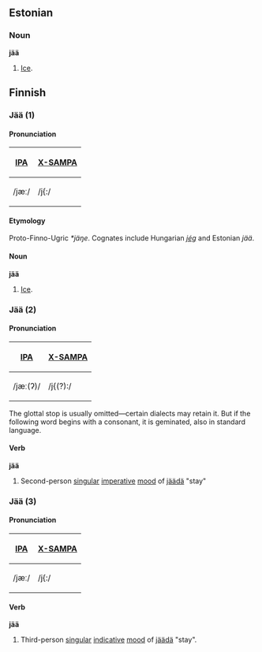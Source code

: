 ==Estonian==

===Noun===
'''jää'''
# [[Ice]].

== Finnish ==

===Jää (1)===
====Pronunciation====
{| border=1 cellpadding=5
! [[w:IPA|IPA]] !! [[w:X-SAMPA|X-SAMPA]] 
|-
| /jæː/ || /j{:/
|}

====Etymology====
Proto-Finno-Ugric ''*jäŋe''.  Cognates include Hungarian ''[[jég]]'' and Estonian ''jää''.

====Noun====
'''jää'''
# [[Ice]].

===Jää (2)===

====Pronunciation====
{| border=1 cellpadding=5
! [[w:IPA|IPA]] !! [[w:X-SAMPA|X-SAMPA]] 
|-
| /jæː(&#x0294;)/ || /j{(?):/
|}

The glottal stop is usually omitted&mdash;certain dialects may retain it. But if the following word begins with a consonant, it is geminated, also in standard language.

====Verb====
'''jää'''

# Second-person [[singular]] [[imperative]] [[w:Grammatical Mood|mood]] of [[jäädä]] "stay"

===Jää (3)===

====Pronunciation====
{| border=1 cellpadding=5
! [[w:IPA|IPA]] !! [[w:X-SAMPA|X-SAMPA]] 
|-
| /jæː/ || /j{:/
|}


====Verb====
'''jää'''

# Third-person [[singular]] [[indicative]] [[w:Grammatical Mood|mood]] of [[jäädä]] "stay".